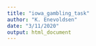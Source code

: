 ```yaml
---
title: "iowa_gambling_task"
author: "K. Enevoldsen"
date: "3/11/2020"
output: html_document
---
```


```r

```

